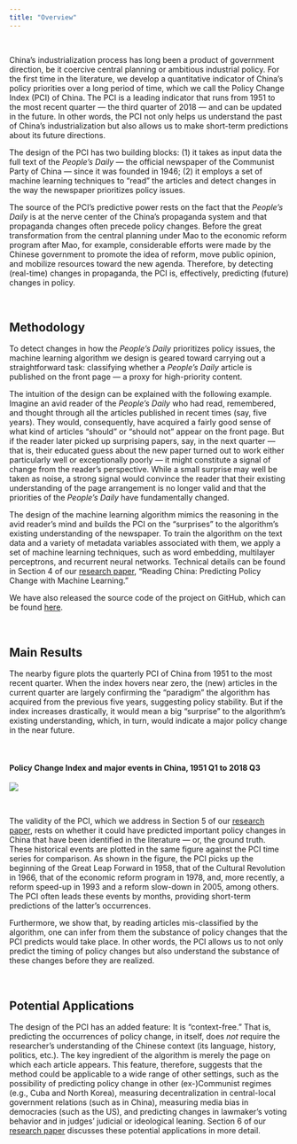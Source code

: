 ```yaml
---
title: "Overview"
---
```


&nbsp;

China's industrialization process has long been a product of government direction, be it coercive central planning or ambitious industrial policy. For the first time in the literature, we develop a quantitative indicator of China's policy priorities over a long period of time, which we call the Policy Change Index (PCI) of China. The PCI is a leading indicator that runs from 1951 to the most recent quarter --- the third quarter of 2018 --- and can be updated in the future. In other words, the PCI not only helps us understand the past of China's industrialization but also allows us to make short-term predictions about its future directions.

The design of the PCI has two building blocks: (1) it takes as input data the full text of the *People's Daily* --- the official newspaper of the Communist Party of China --- since it was founded in 1946; (2) it employs a set of machine learning techniques to "read" the articles and detect changes in the way the newspaper prioritizes policy issues.

The source of the PCI's predictive power rests on the fact that the *People's Daily* is at the nerve center of the China's propaganda system and that propaganda changes often precede policy changes. Before the great transformation from the central planning under Mao to the economic reform program after Mao, for example, considerable efforts were made by the Chinese government to promote the idea of reform, move public opinion, and mobilize resources toward the new agenda. Therefore, by detecting (real-time) changes in propaganda, the PCI is, effectively, predicting (future) changes in policy.

&nbsp;

## Methodology

To detect changes in how the *People's Daily* prioritizes policy issues, the machine learning algorithm we design is geared toward carrying out a straightforward task: classifying whether a *People's Daily* article is published on the front page --- a proxy for high-priority content.

The intuition of the design can be explained with the following example. Imagine an avid reader of the *People's Daily* who had read, remembered, and thought through all the articles published in recent times (say, five years). They would, consequently, have acquired a fairly good sense of what kind of articles "should" or "should not" appear on the front page. But if the reader later picked up surprising papers, say, in the next quarter --- that is, their educated guess about the new paper turned out to work either particularly well or exceptionally poorly --- it might constitute a signal of change from the reader's perspective. While a small surprise may well be taken as noise, a strong signal would convince the reader that their existing understanding of the page arrangement is no longer valid and that the priorities of the *People's Daily* have fundamentally changed.

The design of the machine learning algorithm mimics the reasoning in the avid reader's mind and builds the PCI on the "surprises" to the algorithm's existing understanding of the newspaper. To train the algorithm on the text data and a variety of metadata variables associated with them, we apply a set of machine learning techniques, such as word embedding, multilayer perceptrons, and recurrent neural networks. Technical details can be found in Section 4 of our [research paper](http://www.policychangeindex.com/Reading_China.pdf), "Reading China: Predicting Policy Change with Machine Learning."

We have also released the source code of the project on GitHub, which can be found [here](http://github.com/open-source-economics/PCI).

&nbsp;

## Main Results

The nearby figure plots the quarterly PCI of China from 1951 to the most recent quarter. When the index hovers near zero, the (new) articles in the current quarter are largely confirming the "paradigm" the algorithm has acquired from the previous five years, suggesting policy stability. But if the index increases drastically, it would mean a big "surprise" to the algorithm's existing understanding, which, in turn, would indicate a major policy change in the near future.

&nbsp;

#### **Policy Change Index and major events in China, 1951 Q1 to 2018 Q3**
![](pci_with_events_5y.png)

&nbsp;

The validity of the PCI, which we address in Section 5 of our [research paper](http://www.policychangeindex.com/Reading_China.pdf), rests on whether it could have predicted important policy changes in China that have been identified in the literature --- or, the ground truth. These historical events are plotted in the same figure against the PCI time series for comparison. As shown in the figure, the PCI picks up the beginning of the Great Leap Forward in 1958, that of the Cultural Revolution in 1966, that of the economic reform program in 1978, and, more recently, a reform speed-up in 1993 and a reform slow-down in 2005, among others. The PCI often leads these events by months, providing short-term predictions of the latter's occurrences.

Furthermore, we show that, by reading articles mis-classified by the algorithm, one can infer from them the substance of policy changes that the PCI predicts would take place. In other words, the PCI allows us to not only predict the timing of policy changes but also understand the substance of these changes before they are realized.

&nbsp;

## Potential Applications

The design of the PCI has an added feature: It is "context-free." That is, predicting the occurrences of policy change, in itself, does *not* require the researcher's understanding of the Chinese context (its language, history, politics, etc.). The key ingredient of the algorithm is merely the page on which each article appears. This feature, therefore, suggests that the method could be applicable to a wide range of other settings, such as the possibility of predicting policy change in other (ex-)Communist regimes (e.g., Cuba and North Korea), measuring decentralization in central-local government relations (such as in China), measuring media bias in democracies (such as the US), and predicting changes in lawmaker's voting behavior and in judges' judicial or ideological leaning. Section 6 of our [research paper](http://www.policychangeindex.com/Reading_China.pdf) discusses these potential applications in more detail.